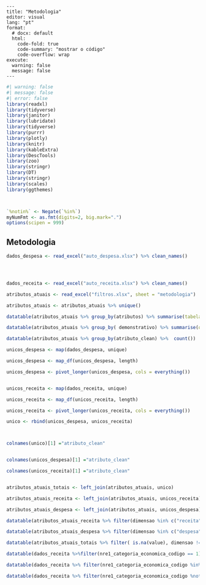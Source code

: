 ```         
---
title: "Metodologia"
editor: visual
lang: "pt"
format:
  # docx: default
  html:
    code-fold: true
    code-summary: "mostrar o código"
    code-overflow: wrap
execute:
  warning: false
  message: false
---
```

```r
#| warning: false
#| message: false
#| error: false
library(readxl)
library(tidyverse)
library(janitor)
library(lubridate)
library(tidyverse)
library(purrr)
library(plotly)
library(knitr)
library(kableExtra)
library(DescTools)
library(zoo)
library(stringr)
library(DT)
library(stringr)
library(scales)
library(ggthemes)



`%notin%` <- Negate(`%in%`)
myNumFmt <- as.fmt(digits=2, big.mark=".")
options(scipen = 999)
```

## Metodologia

```r
dados_despesa <- read_excel("auto_despesa.xlsx") %>% clean_names()




dados_receita <- read_excel("auto_receita.xlsx") %>% clean_names()
```

```r
atributos_atuais <- read_excel("filtros.xlsx", sheet = "metodologia")

atributos_atuais <- atributos_atuais %>% unique()

datatable(atributos_atuais %>% group_by(atributos) %>% summarise(tabelas_associadas = n()) %>% arrange(desc(tabelas_associadas)))
```

```r
datatable(atributos_atuais %>% group_by( demonstrativo) %>% summarise(quantidade_atributos = n())%>% arrange(desc(quantidade_atributos))  )
```

```r
datatable(atributos_atuais %>% group_by(atributo_clean) %>%  count())  
```

```r
unicos_despesa <- map(dados_despesa, unique)

unicos_despesa <- map_df(unicos_despesa, length)

unicos_despesa <- pivot_longer(unicos_despesa, cols = everything())


unicos_receita <- map(dados_receita, unique)

unicos_receita <- map_df(unicos_receita, length)

unicos_receita <- pivot_longer(unicos_receita, cols = everything())

unico <- rbind(unicos_despesa, unicos_receita)



colnames(unico)[1] ="atributo_clean"


colnames(unicos_despesa)[1] ="atributo_clean"

colnames(unicos_receita)[1] ="atributo_clean"



```

```r

atributos_atuais_totais <- left_join(atributos_atuais, unico)

atributos_atuais_receita <- left_join(atributos_atuais, unicos_receita)

atributos_atuais_despesa <- left_join(atributos_atuais, unicos_despesa)


```

```r
datatable(atributos_atuais_receita %>% filter(dimensao %in% c("receita")) %>% group_by(dimensao, atributo_clean) %>% summarise(value = max(value)))
```

```r
datatable(atributos_atuais_despesa %>% filter(dimensao %in% c("despesa", "despesa_receita"), is.na(value)) %>% group_by(demonstrativo, dimensao, atributo_clean) %>% summarise(value = max(value)))
```

```r
datatable(atributos_atuais_totais %>% filter( is.na(value), dimensao != "receita") %>% group_by(demonstrativo, dimensao, atributo_clean) %>% summarise(value = max(value)))
```

```r
datatable(dados_receita %>%filter(nre1_categoria_economica_codigo == 1) %>% group_by(nre2_origem_receita_codigo_origem, nre2_origem_receita_nome) %>% summarise(previsao_atualizada_da_receita = sum(previsao_atualizada_da_receita, na.rm = TRUE)/1000, receita_orcamentaria_liquida = sum(receita_orcamentaria_liquida, na.rm = TRUE)/1000))%>% formatRound(c("previsao_atualizada_da_receita","receita_orcamentaria_liquida"), 0, mark = ".", dec.mark = "," )
```

```r
datatable(dados_receita %>% filter(nre1_categoria_economica_codigo %in% c(1,2)) %>% group_by(nre2_origem_receita_codigo_origem, nre2_origem_receita_nome, nre3_especie_receita_codigo_especie, nre3_especie_receita_nome) %>% summarise(previsao_atualizada_da_receita = sum(previsao_atualizada_da_receita, na.rm = TRUE)/1000, receita_orcamentaria_liquida = sum(receita_orcamentaria_liquida, na.rm = TRUE)/1000))%>% formatRound(c("previsao_atualizada_da_receita","receita_orcamentaria_liquida"), 0, mark = ".", dec.mark = "," )
```

```r
datatable(dados_receita %>% filter(nre1_categoria_economica_codigo %notin% c(1,2)) %>% group_by(nre2_origem_receita_codigo_origem, nre2_origem_receita_nome, nre3_especie_receita_codigo_especie, nre3_especie_receita_nome) %>% summarise(previsao_atualizada_da_receita = sum(previsao_atualizada_da_receita, na.rm = TRUE)/1000, receita_orcamentaria_liquida = sum(receita_orcamentaria_liquida, na.rm = TRUE)/1000))%>% formatRound(c("previsao_atualizada_da_receita","receita_orcamentaria_liquida"), 0, mark = ".", dec.mark = "," )
```

```r

```
